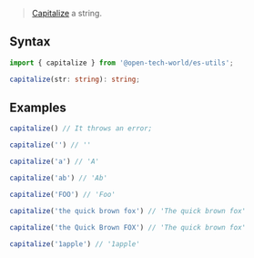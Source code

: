 > [Capitalize](https://en.wikipedia.org/wiki/Capitalization) a string.

## Syntax

```ts
import { capitalize } from '@open-tech-world/es-utils';

capitalize(str: string): string;
```

## Examples

```ts
capitalize() // It throws an error;

capitalize('') // ''

capitalize('a') // 'A'

capitalize('ab') // 'Ab'

capitalize('FOO') // 'Foo'

capitalize('the quick brown fox') // 'The quick brown fox'

capitalize('the Quick Brown FOX') // 'The quick brown fox'

capitalize('1apple') // '1apple'
```
